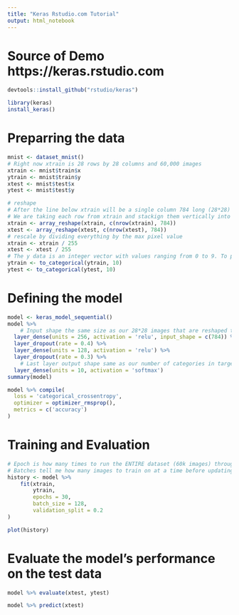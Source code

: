 ```yaml
---
title: "Keras Rstudio.com Tutorial"
output: html_notebook
---
```


# Source of Demo https://keras.rstudio.com
```r
devtools::install_github("rstudio/keras")
```

```r
library(keras)
install_keras()
```

# Preparring the data
```r
mnist <- dataset_mnist()
# Right now xtrain is 28 rows by 28 columns and 60,000 images
xtrain <- mnist$train$x
ytrain <- mnist$train$y
xtest <- mnist$test$x
ytest <- mnist$test$y

# reshape
# After the line below xtrain will be a single column 784 long (28*28) with 60,000 images.
# We are taking each row from xtrain and stackign them vertically into a single long column vector.  Note that we use the array_reshape() function rather than the dim<-() function to reshape the array. This is so that the data is re-interpreted using row-major semantics (as opposed to R’s default column-major semantics), which is in turn compatible with the way that the numerical libraries called by Keras interpret array dimensions.
xtrain <- array_reshape(xtrain, c(nrow(xtrain), 784))
xtest <- array_reshape(xtest, c(nrow(xtest), 784))
# rescale by dividing everything by the max pixel value
xtrain <- xtrain / 255
xtest <- xtest / 255
# The y data is an integer vector with values ranging from 0 to 9. To prepare this data for training we one-hot encode the vectors into binary class matrices using the Keras to_categorical() function:
ytrain <- to_categorical(ytrain, 10)
ytest <- to_categorical(ytest, 10)
```

# Defining the model
```r
model <- keras_model_sequential() 
model %>% 
    # Input shape the same size as our 28*28 images that are reshaped to 784
  layer_dense(units = 256, activation = 'relu', input_shape = c(784)) %>% 
  layer_dropout(rate = 0.4) %>% 
  layer_dense(units = 128, activation = 'relu') %>%
  layer_dropout(rate = 0.3) %>%
    # Last layer output shape same as our number of categories in target (0-9)
  layer_dense(units = 10, activation = 'softmax')
summary(model)
```

```r
model %>% compile(
  loss = 'categorical_crossentropy',
  optimizer = optimizer_rmsprop(),
  metrics = c('accuracy')
)
```

# Training and Evaluation
```r
# Epoch is how many times to run the ENTIRE dataset (60k images) through
# Batches tell me how many images to train on at a time before updating
history <- model %>% 
    fit(xtrain, 
        ytrain, 
        epochs = 30, 
        batch_size = 128, 
        validation_split = 0.2
)
```

```r
plot(history)
```

# Evaluate the model’s performance on the test data
```r
model %>% evaluate(xtest, ytest)
```
```r
model %>% predict(xtest)
```




